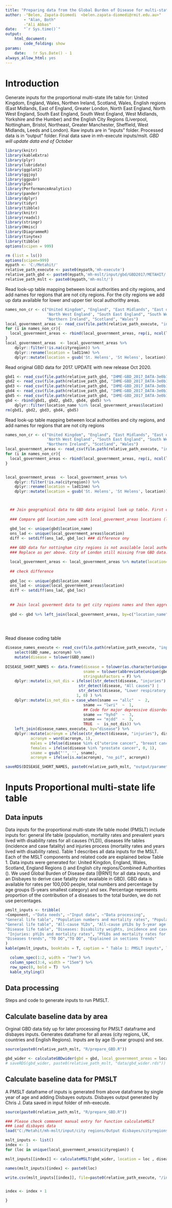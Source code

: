 ```yaml
---
title: "Preparing data from the Global Burden of Disease for multi-state data frame"
author: -"Belen, Zapata-Diomedi  <belen.zapata-diomedi@rmit.edu.au>"
        - "Alan, Both"
        -"Ali Abbas"
date:   "`r Sys.time()`"
output:
    html_document:
        code_folding: show
params:
    date:   !r Sys.Date() - 1
always_allow_html: yes
---
```



# Introduction
Generate inputs for the proportional multi-state life table for: United Kingdom, England, Wales, Northen Ireland, Scotland, Wales, English regions (East Midlands, East of England, Greater London, North East England, North West England, South East England, South West England, West Midlands, Yorkshire and the Humber) and the English City Regions (Liverpool, Nottingham, Bristol, Northeast, Greater Manchester, Sheffield, West Midlands, Leeds and London). 
Raw inputs are in "inputs" folder. Processed data is in "output" folder. Final data save in mh-execute inputs/mslt.
*GBD will update data end of October*


```r
library(knitr)
library(kableExtra)
library(plyr)
library(lubridate)
library(ggplot2)
library(ggjoy)
library(ggpubr)
library(plm)
library(PerformanceAnalytics)
library(pander)
library(dplyr)
library(tidyr)
library(tibble) 
library(knitr)
library(readxl)
library(stringr)
library(Hmisc)
library(DiagrammeR)
library(tinytex)
library(tibble)
options(scipen = 999)
```

```r
rm (list = ls()) 
options(scipen=999)
mypath <- 'C:/Metahit/'
relative_path_execute <- paste0(mypath,'mh-execute')
relative_path_gbd <- paste0(mypath,'mh-mslt/input/gbd/GBD2017/METAHIT/')
relative_path_mslt <- paste0(mypath,'mh-mslt/')

```

Read look-up table mapping between local authorities and city regions, and add names for regions that are not city regions. For the city regions we add up data available for lower and upper tier local authorithy areas. 

```r
names_non_cr <- c("United Kingdom", "England", "East Midlands", "East of England", "Greater London", "North East England", 
                  'North West England', "South East England", "South West England", "West Midlands", "Yorkshire and the Humber", 
                  "Northern Ireland", "Scotland", "Wales")
local_government_areas <- read_csv(file.path(relative_path_execute, "inputs/mh_regions_lad_lookup.csv"))
for (i in names_non_cr){
  local_government_areas <- rbind(local_government_areas, rep(i, ncol(local_government_areas)))
}
local_government_areas  <- local_government_areas %>%
    dplyr::filter(!is.na(cityregion)) %>%
    dplyr::rename(location = lad11nm) %>%
    dplyr::mutate(location = gsub('St. Helens', 'St Helens', location))
```

Read original GBD data for 2017. UPDATE with new release Oct 2020.
```r
gbd1 <- read_csv(file.path(relative_path_gbd, "IHME-GBD_2017_DATA-3e0b192d-1.csv"))
gbd2 <- read_csv(file.path(relative_path_gbd, "IHME-GBD_2017_DATA-3e0b192d-2.csv"))
gbd3 <- read_csv(file.path(relative_path_gbd, "IHME-GBD_2017_DATA-3e0b192d-3.csv"))
gbd4 <- read_csv(file.path(relative_path_gbd, "IHME-GBD_2017_DATA-3e0b192d-4.csv"))
gbd5 <- read_csv(file.path(relative_path_gbd, "IHME-GBD_2017_DATA-3e0b192d-5.csv"))
gbd <- rbind(gbd1, gbd2, gbd3, gbd4, gbd5) %>%
    dplyr::filter(location_name %in% local_government_areas$location)
rm(gbd1, gbd2, gbd3, gbd4, gbd5)

```

Read look-up table mapping between local authorities and city regions, and add names for regions that are not city regions

```r
names_non_cr <- c("United Kingdom", "England", "East Midlands", "East of England", "Greater London", "North East England", 
                  'North West England', "South East England", "South West England", "West Midlands", "Yorkshire and the Humber", 
                  "Northern Ireland", "Scotland", "Wales")
local_government_areas <- read_csv(file.path(relative_path_execute, "inputs/mh_regions_lad_lookup.csv"))
for (i in names_non_cr){
  local_government_areas <- rbind(local_government_areas, rep(i, ncol(local_government_areas)))
}


local_government_areas  <- local_government_areas %>%
    dplyr::filter(!is.na(cityregion)) %>%
    dplyr::rename(location = lad11nm) %>%
    dplyr::mutate(location = gsub('St. Helens', 'St Helens', location))



  ## Join geographical data to GBD data original look up table. First check similarities between locations in gbd data and local_goverment_areas data.
  
  ### Compare gdd location_name with local_goverment_areas locations (local authority districs (lad))

  gbd_loc <- unique(gbd$location_name)
  ons_lad <- unique(local_government_areas$location)
  diff <- setdiff(ons_lad, gbd_loc) ### difference ony
  
  ### GBD data for nottingham city regions is not available local authority district (Ashfield, Bassetlaw, Broxtow, Gedling, Mansfield, Newark and        Sherwood,Rushcliffe) but for Nottingham and Nottinghamshire. Then we used Notthinghan and Nottinghamshire gbd data for Nottinham city region
  ### Replace as per above. City of London still missing from GBD data.

  local_government_areas <- local_government_areas %>% mutate(location=ifelse(cityregion=="nottingham" & location!="Nottingham", "Nottinghamshire", location))
  
  ## check difference 
  
  gbd_loc <- unique(gbd$location_name)
  ons_lad <- unique(local_government_areas$location)
  diff <- setdiff(ons_lad, gbd_loc)
 
  
  ## Join local goverment data to get city regions names and then aggregate data (numbers) by city region.
  
  gbd <- gbd %>% left_join(local_government_areas, by=c("location_name"="location"))

  
  

```


Read disease coding table

```r
disease_names_execute <- read_csv(file.path(relative_path_execute, "inputs/dose_response/disease_outcomes_lookup.csv")) %>%
    select(GBD_name, acronym) %>%
    mutate(disease = tolower(GBD_name))
    
DISEASE_SHORT_NAMES <- data.frame(disease = tolower(as.character(unique(gbd$cause_name))), 
                                  sname = tolower(abbreviate(unique(gbd$cause_name, max = 2))),
                                  stringsAsFactors = F) %>%
    dplyr::mutate(is_not_dis = ifelse((str_detect(disease, "injuries") |
                                str_detect(disease, "All causes") |
                                str_detect(disease, "Lower respiratory infections")), 
                               1, 0) ) %>%
    dplyr::mutate(is_not_dis = case_when(sname == "allc"  ~  2,
                                  sname == "lwri"  ~  1,
                                  ## Code for major depressive disorder (no deaths) and hypertensive heart disease (no incidence)
                                  sname == "hyhd"  ~  3,
                                  sname == "mjdd"  ~  3,
                                  TRUE  ~  is_not_dis)) %>%
    left_join(disease_names_execute, by="disease") %>%
    dplyr::mutate(acronym = ifelse(str_detect(disease, "injuries"), disease, acronym),
           acronym = word(acronym, 1),
           males = ifelse(disease %in% c("uterine cancer", "breast cancer"), 0, 1),
           females = ifelse(disease %in% "prostate cancer", 0, 1),
           sname = gsub("'", '', sname),
           acronym = ifelse(is.na(acronym), "no_pif", acronym))

saveRDS(DISEASE_SHORT_NAMES, paste0(relative_path_mslt, "output/parameters/DISEASE_SHORT_NAMES.rds"))
```    

# Inputs Proportional multi-state life table

## Data inputs

Data inputs for the proportional multi-state life table model (PMSLT) include inputs for: general life table (population, mortality rates and prevalent years lived with disability rates for all causes (YLD)), diseases life tables (incidence and case fatality) and injuries process (mortality rates and years lived with disability rates). Table 1 describes all data inputs for the MSLT. Each of the MSLT components and related code are explained below Table 1. Data inputs were generated for: United Kingdon, England, Wales, Scotland, England Regions () and English city regions/Combined Authorities (). We used Global Burden of Disease data [@RN1] for all data inputs, and an Disbayes to derive case fatality (not available in GBD). GBD data is available for rates per 100,000 people, total numbers and percentage by age groups (5-years smallest category) and sex. Percentage represents proportion of the contribution of a diseases to the total burden, we do not use percentages. 

```r

pmslt_inputs <- tribble(
~Component, ~"Data needs", ~"Input data", ~"Data processing",
"General life table", "Population numbers and mortality rates", "Population and all-cause mortality by age-group (5 years) and sex", "Population numbers by 5-year age groups and sex were derived from GBD data for rates (per 100,000) and numbers data (i.e. number*100,000/rate). For the English city regions data is avaialbe for Lower Tier Local Authority (LTLA) and Upper Tier Local Authority (UTLA). Population numbers for LTLA and UTLA were aggregated to City Regions. For UK, Scotland, Wales and England Regions no futher steps were required. Mortality rates per one were derived by diving all-cause mortality rates by population numbers by age and sex. Interpolation was used to derived single-year mortality rates from 5-year data.", 
"General life table", "All-cause YLDs", "All-cause pYLDs by 5-year age groups and sex", "Rates per one derived from numbers and population data and interpolated to one-year age groups. Same aggreagation process as for mortlaity was used for City Regions.", 
"Disease life table", "Diseases: Disability weights, incidence and case fatality", "Disease specific pYLDs and prevalence. Incidence and case fatality were derived using Disbayes", "Section XX outlines Disbayes process. Disability weights were calculated by dividing disease specific pYLDs by prevalence and adjusted by all cause pYLDs for 5-year age groups and sex and then interpolated to 1-year age groups.",
 "Injuries: pYLDs and mortality rates", "PYLDs and mortality rates for road injures for pedestrians, cyclist, COMPLETE", "pYLD and mortality numbers by 5-year age group and sex", "Rates per one derived from numbers and population data and interpolated to 1-year age groups",
"Diseases trends", "TO DO","TO DO", "Explained in sections Trends"
)
kable(pmslt_inputs, booktabs = T, caption = " Table 1: PMSLT inputs", longtable = TRUE) %>%

  column_spec(1:2, width = "7em") %>%
  column_spec(3:4, width = "15em") %>%
  row_spec(0, bold = T)  %>%
  kable_styling()
```

## Data processing
Steps and code to generate inputs to run PMSLT.

## Calculate baseline data by area
Orginal GBD data tidy up for later processing for PMSLT dataframe and disbayes inputs. Generates dataframe for all areas (city regions, UK, countries and English Regions). Inputs are by age (5-year groups) and sex.
```r
source(paste0(relative_path_mslt, "R/prepare_GBD.R"))

gbd_wider <- calculateGBDwider(gbd = gbd, local_government_areas = local_government_areas)
# saveRDS(gbd_wider, paste0(relative_path_mslt, "data/gbd_wider.rds")) ## save here to compae with Mel data generation
```
## Calculate baseline data for PMSLT
A PMSLT dataframe of inputs is generated from above dataframe by single year of age and adding Disbayes outputs. Disbayes output generated by Chris J. Data saved in input folder of mh-execute.
```r
source(paste0(relative_path_mslt, "R/prepare_GBD.R"))

### Please check commnent manual entry for function calculateMSLT
### Load disbayes data
load("C:/Metahit/mh-mslt/input/city regions/Output disbayes/cityregions_smoothed_res.rda")

mslt_inputs <- list()
index <- 1
for (loc in unique(local_government_areas$cityregion)) {

mslt_inputs[[index]] <- calculateMSLT(gbd_wider, location = loc , disease)

names(mslt_inputs)[index] <- paste0(loc)

write.csv(mslt_inputs[[index]], file=paste0(relative_path_execute, "/inputs/mslt/", loc, "_mslt",".csv"))


index <- index + 1

}
```
